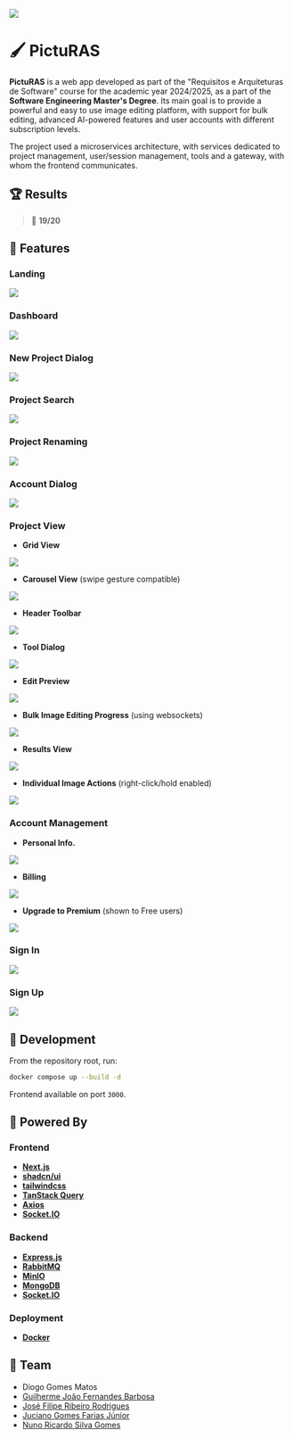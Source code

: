 ![](/assets/PictuRAS/407056314-60860cff-47d5-4c1f-b9fb-d8ba5eec4111.png)

# 🖌️ PictuRAS

**PictuRAS** is a web app developed as part of the "Requisitos e Arquiteturas de Software" course for the academic year 2024/2025, as a part of the **Software Engineering Master's Degree**. Its main goal is to provide a powerful and easy to use image editing platform, with support for bulk editing, advanced AI-powered features and user accounts with different subscription levels.

The project used a microservices architecture, with services dedicated to project management, user/session management, tools and a gateway, with whom the frontend communicates.

## 🏆 Results

> 🏅 **19/20**

## 📒 Features

### Landing

![](/assets/PictuRAS/407056411-f6440693-ddba-42ea-a6fd-f7d8e9117427.png)

### Dashboard

![](/assets/PictuRAS/407056476-42630a22-94f3-40a9-871e-6574ecc7dd72.png)

### New Project Dialog

![](/assets/PictuRAS/407056556-29a7ad12-69d9-4d9a-a72e-1b0945fb2224.png)

### Project Search

![](/assets/PictuRAS/407056730-e45214e9-aef6-4b44-af6f-e9df909baa23.png)

### Project Renaming

![](/assets/PictuRAS/407056746-ab91204d-28e3-4640-88a5-6432e486da3e.png)

### Account Dialog

![](/assets/PictuRAS/407056779-80ed7db7-808f-4852-b231-fda7d13eb8f8.png)

### Project View

- **Grid View**

![](/assets/PictuRAS/407057169-dc9faa29-397b-4841-8743-198dce078654.png)

- **Carousel View** (swipe gesture compatible)

![](/assets/PictuRAS/407057199-2f0b8290-042b-4937-aea3-f3bcf5b3f082.png)

- **Header Toolbar**

![](/assets/PictuRAS/407058731-47b09f16-c3ab-40d2-9d8b-9d60eaf58fee.png)

- **Tool Dialog**

![](/assets/PictuRAS/407057276-f14859b0-a794-4188-bd85-d07a86e59dc7.png)

- **Edit Preview**

![](/assets/PictuRAS/407057317-30d99558-f2ef-4ea3-a5a3-d22a0dbe7e0b.png)

- **Bulk Image Editing Progress** (using websockets)

![](/assets/PictuRAS/407057438-b7a3e44b-7982-4b24-a29e-b7a6274d5452.png)

- **Results View**

![](/assets/PictuRAS/407057817-a1670660-78a8-4768-bb04-81ff3d95aff9.png)

- **Individual Image Actions** (right-click/hold enabled)

![](/assets/PictuRAS/407057886-cfc5344a-f5f6-4758-9272-ddb32c18ac63.png)

### Account Management

- **Personal Info.**

![](/assets/PictuRAS/407057953-f5fc9214-dd2d-4fc0-b9ab-bda2f1b1439a.png)

- **Billing**

![](/assets/PictuRAS/407058185-f21607c1-d2f0-4d97-9004-4ddca547a864.png)

- **Upgrade to Premium** (shown to Free users)

![](/assets/PictuRAS/407058263-d4613f03-3425-49b9-b4b8-9fc60a6cc332.png)

### Sign In

![](/assets/PictuRAS/407058335-495f2aa9-e947-4178-be8b-21f07b23fbd2.png)

### Sign Up

![](/assets/PictuRAS/407058381-8d7c7cd7-8d2d-4d4b-a622-ecade002988c.png)

## 🔨 Development

From the repository root, run:

```sh
docker compose up --build -d
```

Frontend available on port `3000`.

## 🚀 Powered By

### Frontend

- **[Next.js](https://nextjs.org/)**
- **[shadcn/ui](https://ui.shadcn.com/)**
- **[tailwindcss](https://tailwindcss.com/)**
- **[TanStack Query](https://tanstack.com/query/latest/docs/framework/react/overview)**
- **[Axios](https://axios-http.com/docs/intro)**
- **[Socket.IO](https://socket.io/)**

### Backend

- **[Express.js](https://expressjs.com/)**
- **[RabbitMQ](https://www.rabbitmq.com/)**
- **[MinIO](https://min.io/)**
- **[MongoDB](https://www.mongodb.com/)**
- **[Socket.IO](https://socket.io/)**

### Deployment

- **[Docker](https://www.docker.com/)**

## 👥 Team

- Diogo Gomes Matos
- [Guilherme João Fernandes Barbosa](https://github.com/Kard9876)
- [José Filipe Ribeiro Rodrigues](https://github.com/FilipeR13)
- [Juciano Gomes Farias Júnior](https://github.com/Juciano-Farias)
- [Nuno Ricardo Silva Gomes](https://github.com/nunogomes255)
